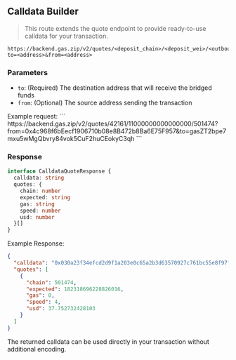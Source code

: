 
## Calldata Builder

> This route extends the quote endpoint to provide ready-to-use calldata for your transaction.

```
https://backend.gas.zip/v2/quotes/<deposit_chain>/<deposit_wei>/<outbound_chains>?to=<address>&from=<address>
```

### Parameters

- `to`: (Required) The destination address that will receive the bridged funds
- `from`: (Optional) The source address sending the transaction

<Callout type="info">
Example request:
```
https://backend.gas.zip/v2/quotes/42161/11000000000000000/501474?from=0x4c968f6bEecf1906710b08e8B472b8Ba6E75F957&to=gasZT2bpe7mxu5wMgQbvry84vok5CuF2huCEokyC3qh
```
</Callout>

### Response

```typescript
interface CalldataQuoteResponse {
  calldata: string
  quotes: {
    chain: number
    expected: string 
    gas: string
    speed: number
    usd: number
  }[]
}
```

Example Response:
```json
{
  "calldata": "0x030a23f34efcd2d9f1a203e0c65a2b3d63570927c761bc55e8f97f5100e1abe56800f5",
  "quotes": [
    {
      "chain": 501474,
      "expected": 182318696228826016,
      "gas": 0,
      "speed": 4,
      "usd": 37.752732428103
    }
  ]
}
```

<Callout type="warning">
The returned calldata can be used directly in your transaction without additional encoding.
</Callout>